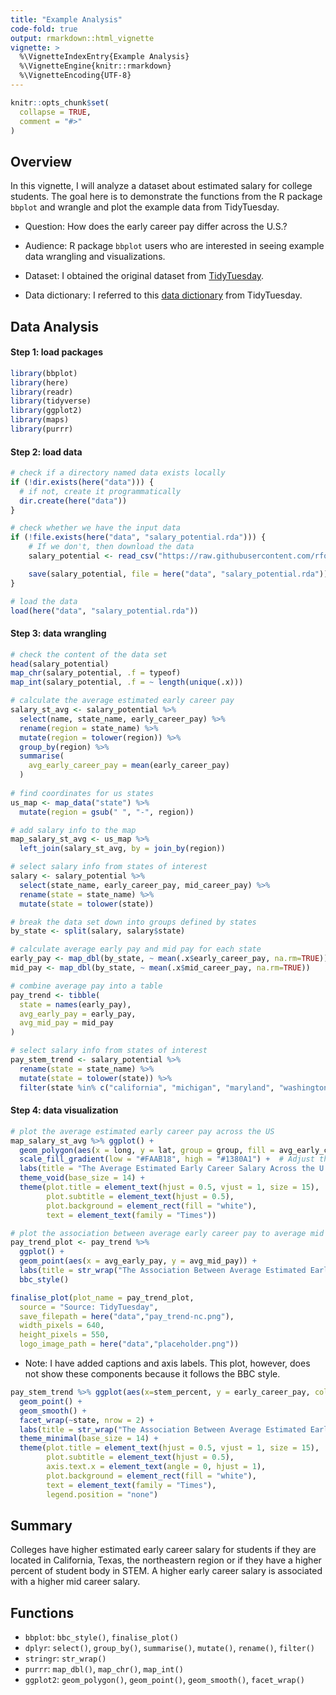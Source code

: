 ```yaml
---
title: "Example Analysis"
code-fold: true
output: rmarkdown::html_vignette
vignette: >
  %\VignetteIndexEntry{Example Analysis}
  %\VignetteEngine{knitr::rmarkdown}
  %\VignetteEncoding{UTF-8}
---
```


```r
knitr::opts_chunk$set(
  collapse = TRUE,
  comment = "#>"
)
```

## Overview

In this vignette, I will analyze a dataset about estimated salary for college students. The goal here is to demonstrate the functions from the R package `bbplot` and wrangle and plot the example data from TidyTuesday.

* Question: How does the early career pay differ across the U.S.?

* Audience: R package `bbplot` users who are interested in seeing example data wrangling and visualizations.

* Dataset: I obtained the original dataset from  [TidyTuesday](https://github.com/rfordatascience/tidytuesday/tree/master/data/2020/2020-03-10).

* Data dictionary: I referred to this [data dictionary](https://github.com/rfordatascience/tidytuesday/tree/master/data/2020/2020-03-10#data-dictionary) from TidyTuesday.

## Data Analysis

#### Step 1: load packages 
```r
library(bbplot)
library(here)
library(readr)
library(tidyverse)
library(ggplot2)
library(maps)
library(purrr)
```

#### Step 2: load data
```r
# check if a directory named data exists locally
if (!dir.exists(here("data"))) {
  # if not, create it programmatically
  dir.create(here("data"))
}

# check whether we have the input data
if (!file.exists(here("data", "salary_potential.rda"))) {
    # If we don't, then download the data
    salary_potential <- read_csv("https://raw.githubusercontent.com/rfordatascience/tidytuesday/master/data/2020/2020-03-10/salary_potential.csv")

    save(salary_potential, file = here("data", "salary_potential.rda"))
}

# load the data
load(here("data", "salary_potential.rda"))
```

#### Step 3: data wrangling
```r
# check the content of the data set
head(salary_potential)
map_chr(salary_potential, .f = typeof)
map_int(salary_potential, .f = ~ length(unique(.x)))
```

```r
# calculate the average estimated early career pay
salary_st_avg <- salary_potential %>%
  select(name, state_name, early_career_pay) %>%
  rename(region = state_name) %>%
  mutate(region = tolower(region)) %>%
  group_by(region) %>%
  summarise(
    avg_early_career_pay = mean(early_career_pay)
  )
  
# find coordinates for us states
us_map <- map_data("state") %>%
  mutate(region = gsub(" ", "-", region))

# add salary info to the map
map_salary_st_avg <- us_map %>%
  left_join(salary_st_avg, by = join_by(region))
```

```r
# select salary info from states of interest
salary <- salary_potential %>%
  select(state_name, early_career_pay, mid_career_pay) %>%
  rename(state = state_name) %>%
  mutate(state = tolower(state)) 

# break the data set down into groups defined by states
by_state <- split(salary, salary$state)

# calculate average early pay and mid pay for each state
early_pay <- map_dbl(by_state, ~ mean(.x$early_career_pay, na.rm=TRUE))
mid_pay <- map_dbl(by_state, ~ mean(.x$mid_career_pay, na.rm=TRUE))

# combine average pay into a table
pay_trend <- tibble(
  state = names(early_pay),
  avg_early_pay = early_pay,
  avg_mid_pay = mid_pay
)
```

```r
# select salary info from states of interest
pay_stem_trend <- salary_potential %>%
  rename(state = state_name) %>%
  mutate(state = tolower(state)) %>%
  filter(state %in% c("california", "michigan", "maryland", "washington"))
```

#### Step 4: data visualization
```r
# plot the average estimated early career pay across the US
map_salary_st_avg %>% ggplot() +
  geom_polygon(aes(x = long, y = lat, group = group, fill = avg_early_career_pay)) +
  scale_fill_gradient(low = "#FAAB18", high = "#1380A1") +  # Adjust the color scale
  labs(title = "The Average Estimated Early Career Salary Across the U.S.", subtitle = str_wrap("California, Texas, and the states in the northeastern region have higher estimated early career pay compared to states in the central portion of the U.S.", 60), caption = "Yuhan Xiao", fill = "Salary") +
  theme_void(base_size = 14) +
  theme(plot.title = element_text(hjust = 0.5, vjust = 1, size = 15), 
        plot.subtitle = element_text(hjust = 0.5),
        plot.background = element_rect(fill = "white"),
        text = element_text(family = "Times"))
```

```r
# plot the association between average early career pay to average mid career pay
pay_trend_plot <- pay_trend %>% 
  ggplot() +
  geom_point(aes(x = avg_early_pay, y = avg_mid_pay)) +
  labs(title = str_wrap("The Association Between Average Estimated Early Career Salary and Mid Career Salary by State", 30), subtitle = str_wrap("A higher early career salary is associated with a higher mid career salary", 40), x = "average early career salary", y = "average mid career salary", caption = "Yuhan Xiao") +
  bbc_style() 

finalise_plot(plot_name = pay_trend_plot,
  source = "Source: TidyTuesday",
  save_filepath = here("data","pay_trend-nc.png"),
  width_pixels = 640,
  height_pixels = 550,
  logo_image_path = here("data","placeholder.png"))
```

::: {.callout-note}
* Note: I have added captions and axis labels. This plot, however, does not show these components because it follows the BBC style.
:::

```r
pay_stem_trend %>% ggplot(aes(x=stem_percent, y = early_career_pay, color = state)) +
  geom_point() +
  geom_smooth() + 
  facet_wrap(~state, nrow = 2) +
  labs(title = str_wrap("The Association Between Average Estimated Early Career Salary and Percent of STEM students by State", 60), subtitle = str_wrap("A higher percent of student body in STEM is associated with a higher estimated early career salary", 60), x = "STEM percent", y = "average early career salary", caption = "Yuhan Xiao") +
  theme_minimal(base_size = 14) +
  theme(plot.title = element_text(hjust = 0.5, vjust = 1, size = 15), 
        plot.subtitle = element_text(hjust = 0.5),
        axis.text.x = element_text(angle = 0, hjust = 1),
        plot.background = element_rect(fill = "white"),
        text = element_text(family = "Times"),
        legend.position = "none")
```

## Summary

Colleges have higher estimated early career salary for students if they are located in California, Texas, the northeastern region or if they have a higher percent of student body in STEM. A higher early career salary is associated with a higher mid career salary.

## Functions
-   `bbplot`: `bbc_style()`, `finalise_plot()`
-   `dplyr`: `select()`, `group_by()`, `summarise()`, `mutate()`, `rename()`, `filter()`
-   `stringr`: `str_wrap()`
-   `purrr`: `map_dbl()`, `map_chr()`, `map_int()`
-   `ggplot2`: `geom_polygon()`, `geom_point()`, `geom_smooth()`, `facet_wrap()`

